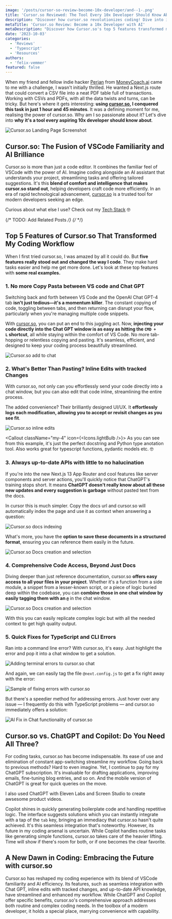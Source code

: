 ```yaml
---
image: '/posts/cursor-so-review-become-10x-developer/and--1-.png'
title: 'Cursor.so Reviewed: The Tool Every 10x Developer Should Know About.'
description: "Discover how cursor.so revolutionizes coding! Dive into its top features and understand why it's a game-changer for developers, seamlessly merging VSCode with AI to supercharge your workflow."
metaTitle: 'Cursor.so Review: Become a 10x Developer with AI'
metaDescription: "Discover how Cursor.so's top 5 features transformed my coding with real-world examples, boosting efficiency and simplicity."
date: '2023-10-03'
categories:
  - 'Reviews'
  - 'Typescript'
  - 'Resources'
authors:
  - 'felix-vemmer'
featured: false
---
```


When my friend and fellow indie hacker [Perjan](https://twitter.com/PerjanDuro?ref=felixvemmer.com) from [MoneyCoach.ai](https://moneycoach.ai/?ref=felixvemmer.com) came to me with a challenge, I wasn't initially thrilled. He wanted a Next.js route that could convert a CSV file into a neat PDF table full of transactions. Working with CSVs and PDFs, with all the data twists and turns, can be tricky. But here's where it gets interesting: **using [**cursor.so**](https://www.cursor.so/?ref=felixvemmer.com), I conquered this task in just 1 hour and 45 minutes**. It was a defining moment for me, realising the power of cursor.so. Why am I so passionate about it? Let's dive into **why** **it's a tool every aspiring 10x developer should know about**.

<Image
  className="my-4 rounded-lg"
  src="/posts/cursor-so-review-become-10x-developer/CleanShot-2023-10-02-at-23.24.37@2x.png"
  alt="Cursor.so Landing Page Screenshot"
  width={800}
  height={600}
/>

## Cursor.so: The Fusion of VSCode Familiarity and AI Brilliance

Cursor.so is more than just a code editor. It combines the familiar feel of VSCode with the power of AI. Imagine coding alongside an AI assistant that understands your project, streamlining tasks and offering tailored suggestions. It's this **blend of comfort and intelligence that makes cursor.so stand out**, helping developers craft code more efficiently. In an era of rapid technological advancement, [cursor.so](https://www.cursor.so/?ref=felixvemmer.com) is a trusted tool for modern developers seeking an edge.

Curious about what else I use? Check out my [Tech Stack](https://www.felixvemmer.com/tech-stack/) 🤓

{/* TODO: Add Related Posts */}
{/* <RelatedPostCard slug="/en/blog/why-next-js" /> */}

## Top 5 Features of Cursor.so That Transformed My Coding Workflow

When I first tried cursor.so, I was amazed by all it could do. But **five features really stood out and changed the way I code**. They make hard tasks easier and help me get more done. Let's look at these top features with **some real examples.**

### 1. No more Copy Pasta between VS code and Chat GPT

Switching back and forth between VS Code and the OpenAI Chat GPT-4 tab **isn't just tedious—it's a momentum killer**. The constant copying of code, toggling between tabs, and then returning can disrupt your flow, particularly when you're managing multiple code snippets.

With [cursor.so](https://www.cursor.so/?ref=felixvemmer.com), you can put an end to this juggling act. Now, **injecting your code directly into the Chat GPT window is as easy as hitting the `CMD + L` shortcut**, all while staying within the comfort of VS Code. No more tab-hopping or relentless copying and pasting. It's seamless, efficient, and designed to keep your coding process beautifully streamlined.

<Image
  className="my-4 rounded-lg"
  src="/posts/cursor-so-review-become-10x-developer/CleanShot-2023-10-02-at-23.33.15.gif"
  alt="Cursor.so add to chat"
  width={800}
  height={600}
/>

### 2. What's Better Than Pasting? Inline Edits with tracked Changes

With cursor.so, not only can you effortlessly send your code directly into a chat window, but you can also edit that code inline, streamlining the entire process.

The added convenience? Their brilliantly designed UI/UX. It **effortlessly logs each modification, allowing you to accept or revisit changes as you see fit**.

<Image
  className="my-4 rounded-lg"
  src="/posts/cursor-so-review-become-10x-developer/CleanShot-2023-10-02-at-23.42.17.gif"
  alt="Cursor.so inline edits"
  width={800}
  height={600}
/>

<Callout className="my-4" icon={<Icons.lightBulb />}>
  As you can see from this example, it's just the perfect docstring and Python type anotation tool.
  Also works great for typescript functions, pydantic models etc. 🤓
</Callout>

### 3. Always up-to-date APIs with little to no halucination

If you're into the new Next.js 13 App Router and cool features like server components and server actions, you'll quickly notice that ChatGPT's training stops short. It means **ChatGPT doesn't really know about all these new updates and every suggestion is garbage** without pasted text from the docs.

In cursor this is much simpler. Copy the docs url and cursor.so will automatically index the page and use it as context when answering a question:

<Image
  className="my-4 rounded-lg"
  src="/posts/cursor-so-review-become-10x-developer/CleanShot-2023-10-02-at-23.58.27.gif"
  alt="Cursor.so docs indexing"
  width={800}
  height={600}
/>

What's more, you have the **option to save these documents in a structured format**, ensuring you can reference them easily in the future.

<Image
  className="my-4 rounded-lg"
  src="/posts/cursor-so-review-become-10x-developer/CleanShot-2023-10-03-at-00.01.15@2x.png"
  alt="Cursor.so Docs creation and selection"
  width={800}
  height={600}
/>

### 4. Comprehensive Code Access, Beyond Just Docs

Diving deeper than just reference documentation, cursor.so **offers easy access to all your files in your project**. Whether it's a function from a side module, a snippet from a lesser-known script, or a piece of logic buried deep within the codebase, you can **combine those in one chat window by easily tagging them with an `@`** in the chat window.

<Image
  className="my-4 rounded-lg"
  src="/posts/cursor-so-review-become-10x-developer/CleanShot-2023-10-03-at-13.55.49@2x.png"
  alt="Cursor.so Docs creation and selection"
  width={800}
  height={600}
/>

With this you can easily replicate complex logic but with all the needed context to get high quality output.

### 5. Quick Fixes for TypeScript and CLI Errors

Ran into a command line error? With cursor.so, it's easy. Just highlight the error and pop it into a chat window to get a solution.

<Image
  className="my-4 rounded-lg"
  src="/posts/cursor-so-review-become-10x-developer/CleanShot-2023-10-03-at-13.59.49@2x.png"
  alt="Adding terminal errors to cursor.so chat"
  width={800}
  height={600}
/>

And again, we can easily tag the file `@next.config.js` to get a fix right away with the error:

<Image
  className="my-4 rounded-lg"
  src="/posts/cursor-so-review-become-10x-developer/CleanShot-2023-10-03-at-14.01.58@2x.png"
  alt="Sample of fixing errors with cursor.so"
  width={800}
  height={600}
/>

But there's a speedier method for addressing errors. Just hover over any issue — I frequently do this with TypeScript problems — and cursor.so immediately offers a solution:

<Image
  className="my-4 rounded-lg"
  src="/posts/cursor-so-review-become-10x-developer/CleanShot-2023-10-03-at-14.09.10.gif"
  alt="AI Fix in Chat functionality of cursor.so"
  width={800}
  height={600}
/>

## Cursor.so vs. ChatGPT and Copilot: Do You Need All Three?

For coding tasks, cursor.so has become indispensable. Its ease of use and elimination of constant app-switching streamline my workflow. Going back to previous methods? Hard to even imagine. Yet, I continue to pay for my ChatGPT subscription. It's invaluable for drafting applications, improving emails, fine-tuning blog entries, and so on. And the mobile version of ChatGPT is great for quick queries on the move.

I also used ChatGPT with Eleven Labs and Screen Studio to create awsesome product videos.

<RelatedPostCard slug="/en/blog/stunning-product-demos-with-screencast-and-elevenlabs" />

Copilot shines in quickly generating boilerplate code and handling repetitive logic. The interface suggests solutions which you can instantly integrate with a tap of the `tab` key, bringing an immediacy that cursor.so hasn't quite achieved. It's this seamless integration that's noteworthy. However, its future in my coding arsenal is uncertain. While Copilot handles routine tasks like generating simple functions, cursor.so takes care of the heavier lifting. Time will show if there's room for both, or if one becomes the clear favorite.

## A New Dawn in Coding: Embracing the Future with cursor.so

Cursor.so has reshaped my coding experience with its blend of VSCode familiarity and AI efficiency. Its features, such as seamless integration with Chat GPT, inline edits with tracked changes, and up-to-date API knowledge, have streamlined and enhanced my workflow. While ChatGPT and Copilot offer specific benefits, cursor.so's comprehensive approach addresses both routine and complex coding needs. In the toolbox of a modern developer, it holds a special place, marrying convenience with capability.
